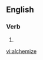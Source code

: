 ==English==

===Verb===
{{en-verb|alchemiz|es}}

# {{alternate spelling of|[[alchemise]]}}

[[vi:alchemize]]